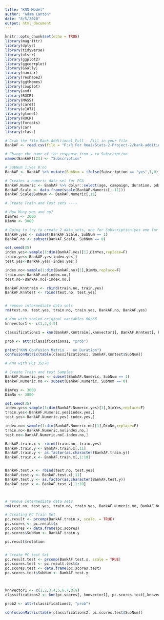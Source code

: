 ```yaml
---
title: "KNN Model"
author: "Adam Canton"
date: "8/5/2020"
output: html_document
---
```


```r
knitr::opts_chunk$set(echo = TRUE)
library(magrittr)
library(dplyr)
library(tidyverse)
library(olsrr)
library(ggplot2)
library(ggcorrplot)
library(GGally)
library(naniar)
library(reshape2)
library(ggthemes)
library(cowplot)
library(aod)
library(ROCR)
library(MASS)
library(caret)
library(e1071)
library(glmnet)
library(ROCR)
library(forcats)
library(car)
library(class)
```

```r
# Grab the file Bank Additional Full - Fill in your file
BankAF <- read.csv(file = "F:/R For Real/Stats-2-Project-2/bank-additional-full.csv", sep = ";", header = TRUE)

# Change the name of the response from y to Subscription
names(BankAF)[21] <- "Subscription"

# SubNum 1:yes 0:no
BankAF <- BankAF %>% mutate(SubNum = ifelse(Subscription == "yes",1,0))

# Creates a numeric data set for PCA
BankAF.Numeric <- BankAF %>% dplyr::select(age, campaign, duration, pdays, previous, emp.var.rate, cons.price.idx, cons.conf.idx, euribor3m, nr.employed, SubNum)
BankAF.Scale <- data.frame(scale(BankAF.Numeric[,-11]))
BankAF.Scale$SubNum <- BankAF.Numeric[,11]
```

```r
# Create Train and Test sets ----

# How Many yes and no?
DimYes <- 3000 
DimNo <- 3000

# Going to try to create 2 data sets, one for Subscription-yes one for Subscription-no, Sample each one proportionally then recombine into train and test sets
BankAF.yes <- subset(BankAF.Scale, SubNum == 1)
BankAF.no <- subset(BankAF.Scale, SubNum == 0)

set.seed(35)
index.yes<-sample(1:dim(BankAF.yes)[1],DimYes,replace=F)
train.yes<-BankAF.yes[index.yes,]
test.yes<-BankAF.yes[-index.yes,]

index.no<-sample(1:dim(BankAF.no)[1],DimNo,replace=F)
train.no<-BankAF.no[index.no,]
test.no<-BankAF.no[-index.no,]

BankAF.Knntrain <- rbind(train.no, train.yes)
BankAF.Knntest <- rbind(test.no, test.yes)


# remove intermediate data sets
rm(test.no, test.yes, train.no, train.yes, BankAF.no, BankAF.yes)
```


```r
# Knn with scaled original variables 80/65
knnvector1 <- c(1,2,4:9)

classifications1 = knn(BankAF.Knntrain[,knnvector1], BankAF.Knntest[, knnvector1], BankAF.Knntrain$SubNum, prob = TRUE, k = 7)

prob <- attr(classifications1, "prob")

print("KNN Confusion Matrix -  no Duration")
confusionMatrix(table(classifications1, BankAF.Knntest$SubNum))
```



```r
# Knn with PCs 35/78

# Create Train and test Samples
BankAF.Numeric.yes <- subset(BankAF.Numeric, SubNum == 1)
BankAF.Numeric.no <- subset(BankAF.Numeric, SubNum == 0)

DimYes <- 3000
DimNo <- 3000

set.seed(35)
index.yes<-sample(1:dim(BankAF.Numeric.yes)[1],DimYes,replace=F)
train.yes<-BankAF.Numeric.yes[index.yes,]
test.yes<-BankAF.Numeric.yes[-index.yes,]

index.no<-sample(1:dim(BankAF.Numeric.no)[1],DimNo,replace=F)
train.no<-BankAF.Numeric.no[index.no,]
test.no<-BankAF.Numeric.no[-index.no,]

BankAF.train.x <- rbind(train.no, train.yes)
BankAF.train.y <- BankAF.train.x[,11]
BankAF.train.y <- as.factor(as.character(BankAF.train.y))
BankAF.train.x <- BankAF.train.x[,1:10]


BankAF.test.x <- rbind(test.no, test.yes)
BankAF.test.y <- BankAF.test.x[,11]
BankAF.test.y <- as.factor(as.character(BankAF.test.y))
BankAF.test.x <- BankAF.test.x[,1:10]



# remove intermediate data sets
rm(test.no, test.yes, train.no, train.yes, BankAF.Numeric.no, BankAF.Numeric.yes)

# Creating PC Train Set
pc.result <- prcomp(BankAF.train.x, scale. = TRUE)
pc.scores <- pc.result$x
pc.scores <- data.frame(pc.scores)
pc.scores$SubNum <- BankAF.train.y

pc.result$rotation


# Create PC test Set
pc.result.test <- prcomp(BankAF.test.x, scale = TRUE)
pc.scores.test <- pc.result.test$x
pc.scores.test <- data.frame(pc.scores.test)
pc.scores.test$SubNum <- BankAF.test.y



knnvector1 <- c(1,2,3,4,5,6,7,8,9)
classifications2 <- knn(pc.scores[, knnvector1], pc.scores.test[,knnvector1], pc.scores$SubNum, prob = TRUE, k = 5)

prob2 <- attr(classifications2, "prob")

confusionMatrix(table(classifications2, pc.scores.test$SubNum))

```

